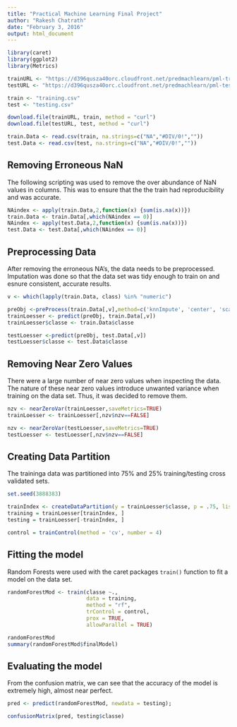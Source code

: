 ```yaml
---
title: "Practical Machine Learning Final Project"
author: "Rakesh Chatrath"
date: "February 3, 2016"
output: html_document
---
```


```r
library(caret)
library(ggplot2)
library(Metrics)

trainURL <- "https://d396qusza40orc.cloudfront.net/predmachlearn/pml-training.csv"
testURL <- "https://d396qusza40orc.cloudfront.net/predmachlearn/pml-testing.csv"

train <- "training.csv"
test <- "testing.csv"

download.file(trainURL, train, method = "curl")
download.file(testURL, test, method = "curl")

train.Data <- read.csv(train, na.strings=c("NA","#DIV/0!",""))
test.Data <- read.csv(test, na.strings=c("NA","#DIV/0!",""))
```

## Removing Erroneous NaN 
The following scripting was used to remove the over abundance of NaN values in columns. This was to ensure that the the train had reproducibility and was accurate. 
```r
NAindex <- apply(train.Data,2,function(x) {sum(is.na(x))}) 
train.Data <- train.Data[,which(NAindex == 0)]
NAindex <- apply(test.Data,2,function(x) {sum(is.na(x))}) 
test.Data <- test.Data[,which(NAindex == 0)]
```

## Preprocessing Data
After removing the erroneous NA's, the data needs to be preprocessed. Imputation was done so that the data set was tidy enough to train on and esnure consistent, accurate results. 
```r
v <- which(lapply(train.Data, class) %in% "numeric")

preObj <-preProcess(train.Data[,v],method=c('knnImpute', 'center', 'scale'))
trainLoesser <- predict(preObj, train.Data[,v])
trainLoesser$classe <- train.Data$classe

testLoesser <-predict(preObj, test.Data[,v])
testLoesser$classe <- test.Data$classe
```

## Removing Near Zero Values
There were a large number of near zero values when inspecting the data. The nature of these near zero values introduce unwanted variance when training on the data set. Thus, it was decided to remove them. 

```r
nzv <- nearZeroVar(trainLoesser,saveMetrics=TRUE)
trainLoesser <- trainLoesser[,nzv$nzv==FALSE]

nzv <- nearZeroVar(testLoesser,saveMetrics=TRUE)
testLoesser <- testLoesser[,nzv$nzv==FALSE]
```

## Creating Data Partition
The traininga data was partitioned into 75% and 25% training/testing cross validated sets. 

```r
set.seed(3888383)

trainIndex <- createDataPartition(y = trainLoesser$classe, p = .75, list = FALSE)
training = trainLoesser[trainIndex, ]
testing = trainLoesser[-trainIndex, ]

control = trainControl(method = 'cv', number = 4)
```

## Fitting the model 
Random Forests were used with the caret packages `train()` function to fit a model on the data set. 
```r
randomForestMod <- train(classe ~.,
                         data = training,
                         method = "rf",
                         trControl = control,
                         prox = TRUE,
                         allowParallel = TRUE)
```

```r
randomForestMod
summary(randomForestMod$finalModel)
```

## Evaluating the model
From the confusion matrix, we can see that the accuracy of the model is extremely high, almost near perfect. 
```r
pred <- predict(randomForestMod, newdata = testing); 

confusionMatrix(pred, testing$classe)
```


